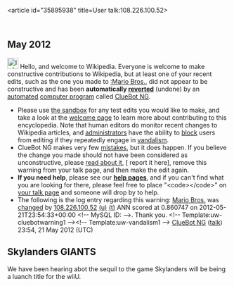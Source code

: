 <article id="35895938" title=User talk:108.226.100.52>
	<talkpage id="35895938" title="User talk:108.226.100.52">


== May 2012 ==
[[Image:Information.svg|left|25px|alt=|link=]] Hello, and welcome to Wikipedia. Everyone is welcome to make constructive contributions to Wikipedia, but at least one of your recent edits, such as the one you made to [[:Mario Bros.]], did not appear to be constructive and has been '''automatically [[Help:Reverting|reverted]]''' (undone) by an [[automated]] [[computer program]] called [[User:ClueBot NG|ClueBot NG]]. 
* Please use [[Wikipedia:Sandbox|the sandbox]] for any test edits you would like to make, and take a look at the [[Wikipedia:Introduction|welcome page]] to learn more about contributing to this encyclopedia. Note that human editors do monitor recent changes to Wikipedia articles, and [[WP:ADMINS|administrators]] have the ability to [[WP:BLOCK|block]] users from editing if they repeatedly engage in [[WP:vandalism|vandalism]].
* ClueBot NG makes very few [[User:ClueBot NG#Information About False Positives|mistakes]], but it does happen. If you believe the change you made should not have been considered as unconstructive, please [[User:ClueBot NG#Information About False Positives|read about it]], [{{User:ClueBot NG/Warnings/FPReport|}} report it here], remove this warning from your talk page, and then make the edit again.
*'''If you need help''', please see our '''[[Help:Contents|help pages]]''', and if you can't find what you are looking for there, please feel free to place &quot;&lt;code&gt;{{tl|helpme}}&lt;/code&gt;&quot; on [[Special:MyTalk|your talk page]] and someone will drop by to help.
* The following is the log entry regarding this warning: [[Mario Bros.]] was [http://en.wikipedia.org/w/index.php?title=Mario+Bros.&amp;diff=493744193&amp;oldid=493696814 changed] by [[Special:Contributions/108.226.100.52|108.226.100.52]] [[User:108.226.100.52|(u)]] [[User talk:108.226.100.52|(t)]] ANN scored at 0.860747 on 2012-05-21T23:54:33+00:00 &lt;!-- MySQL ID:  --&gt;. Thank you. &lt;!-- Template:uw-cluebotwarning1 --&gt;&lt;!-- Template:uw-vandalism1 --&gt; [[User:ClueBot NG|ClueBot NG]] ([[User talk:ClueBot NG|talk]]) 23:54, 21 May 2012 (UTC)

== Skylanders GIANTS ==

We have been hearing abot the sequil to the game Skylanders will be being a luanch title for the wiiU.
	</talkpage>
</article>